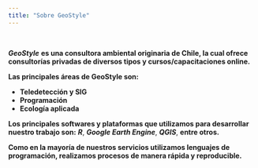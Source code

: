 ```yaml
---
title: "Sobre GeoStyle"
---
```


\

***GeoStyle*** **es una consultora ambiental originaria de Chile, la cual ofrece consultorías privadas de diversos tipos y cursos/capacitaciones online.**

**Las principales áreas de GeoStyle son:**

- **Teledetección y SIG** 
- **Programación** 
- **Ecología aplicada**

**Los principales softwares y plataformas que utilizamos para desarrollar nuestro trabajo son:** ***R***, ***Google Earth Engine***, ***QGIS***, **entre otros.**

**Como en la mayoría de nuestros servicios utilizamos lenguajes de programación, realizamos procesos de manera rápida y reproducible.**

